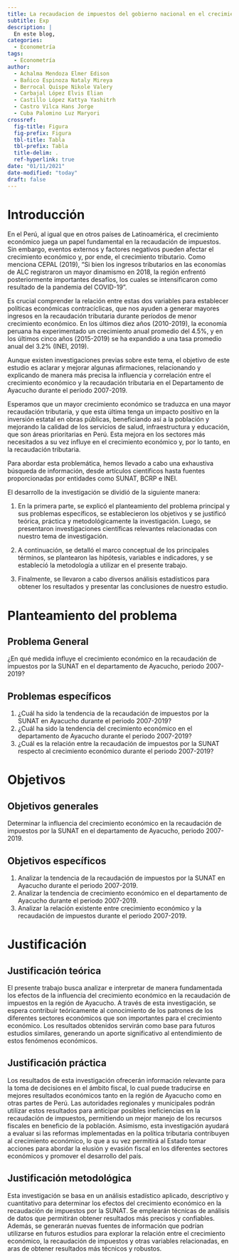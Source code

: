 ```yaml
---
title: La recaudacion de impuestos del gobierno nacional en el crecimiento economico durante el periodo 2007 al 2019
subtitle: Exp
description: |
  En este blog, 
categories:
  - Econometría
tags:
  - Econometría
author:
  - Achalma Mendoza Elmer Edison
  - Bañico Espinoza Nataly Mireya
  - Berrocal Quispe Nikole Valery
  - Carbajal López Elvis Elian
  - Castillo López Kattya Yashitrh
  - Castro Vilca Hans Jorge
  - Cuba Palomino Luz Maryori
crossref:
  fig-title: Figura
  fig-prefix: Figura
  tbl-title: Tabla
  tbl-prefix: Tabla
  title-delim: .
  ref-hyperlink: true
date: "01/11/2021"
date-modified: "today"
draft: false
---
```

# Introducción

En el Perú, al igual que en otros países de Latinoamérica, el crecimiento económico juega un papel fundamental en la recaudación de impuestos. Sin embargo, eventos externos y factores negativos pueden afectar el crecimiento económico y, por ende, el crecimiento tributario. Como menciona CEPAL (2019), "Si bien los ingresos tributarios en las economías de ALC registraron un mayor dinamismo en 2018, la región enfrentó posteriormente importantes desafíos, los cuales se intensificaron como resultado de la pandemia del COVID-19".

Es crucial comprender la relación entre estas dos variables para establecer políticas económicas contracíclicas, que nos ayuden a generar mayores ingresos en la recaudación tributaria durante períodos de menor crecimiento económico. En los últimos diez años (2010-2019), la economía peruana ha experimentado un crecimiento anual promedio del 4.5%, y en los últimos cinco años (2015-2019) se ha expandido a una tasa promedio anual del 3.2% (INEI, 2019).

Aunque existen investigaciones previas sobre este tema, el objetivo de este estudio es aclarar y mejorar algunas afirmaciones, relacionando y explicando de manera más precisa la influencia y correlación entre el crecimiento económico y la recaudación tributaria en el Departamento de Ayacucho durante el período 2007-2019.

Esperamos que un mayor crecimiento económico se traduzca en una mayor recaudación tributaria, y que esta última tenga un impacto positivo en la inversión estatal en obras públicas, beneficiando así a la población y mejorando la calidad de los servicios de salud, infraestructura y educación, que son áreas prioritarias en Perú. Esta mejora en los sectores más necesitados a su vez influye en el crecimiento económico y, por lo tanto, en la recaudación tributaria.

Para abordar esta problemática, hemos llevado a cabo una exhaustiva búsqueda de información, desde artículos científicos hasta fuentes proporcionadas por entidades como SUNAT, BCRP e INEI.

El desarrollo de la investigación se dividió de la siguiente manera:

1. En la primera parte, se explicó el planteamiento del problema principal y sus problemas específicos, se establecieron los objetivos y se justificó teórica, práctica y metodológicamente la investigación. Luego, se presentaron investigaciones científicas relevantes relacionadas con nuestro tema de investigación.

2. A continuación, se detalló el marco conceptual de los principales términos, se plantearon las hipótesis, variables e indicadores, y se estableció la metodología a utilizar en el presente trabajo.

3. Finalmente, se llevaron a cabo diversos análisis estadísticos para obtener los resultados y presentar las conclusiones de nuestro estudio.

# Planteamiento del problema

## Problema General

¿En qué medida influye el crecimiento económico en la recaudación de impuestos por la SUNAT en el departamento de Ayacucho, periodo 2007-2019?

## Problemas específicos

1. ¿Cuál ha sido la tendencia de la recaudación de impuestos por la SUNAT en Ayacucho durante el periodo 2007-2019?
2. ¿Cuál ha sido la tendencia del crecimiento económico en el departamento de Ayacucho durante el periodo 2007-2019?
3. ¿Cuál es la relación entre la recaudación de impuestos por la SUNAT respecto al crecimiento económico durante el periodo 2007-2019?

# Objetivos

## Objetivos generales

Determinar la influencia del crecimiento económico en la recaudación de impuestos por la SUNAT en el departamento de Ayacucho, periodo 2007-2019.

## Objetivos específicos

1. Analizar la tendencia de la recaudación de impuestos por la SUNAT en Ayacucho durante el periodo 2007-2019.
2. Analizar la tendencia de crecimiento económico en el departamento de Ayacucho durante el periodo 2007-2019.
3. Analizar la relación existente entre crecimiento económico y la recaudación de impuestos durante el periodo 2007-2019.

# Justificación

<!-- En esta parte el alumno, expone cuáles son las razones por las que plantea la investigación. Estas motivaciones pueden ser de carácter teórico, metodológico o práctico.

¿Cuáles son los beneficios que se obtienen con su realización?

¿Por qué es necesaria esta investigación?

¿A quién o a quiénes beneficia?

¿Quién o quiénes serán los usuarios? -->

## Justificación teórica

El presente trabajo busca analizar e interpretar de manera fundamentada los efectos de la influencia del crecimiento económico en la recaudación de impuestos en la región de Ayacucho. A través de esta investigación, se espera contribuir teóricamente al conocimiento de los patrones de los diferentes sectores económicos que son importantes para el crecimiento económico. Los resultados obtenidos servirán como base para futuros estudios similares, generando un aporte significativo al entendimiento de estos fenómenos económicos.

## Justificación práctica

Los resultados de esta investigación ofrecerán información relevante para la toma de decisiones en el ámbito fiscal, lo cual puede traducirse en mejores resultados económicos tanto en la región de Ayacucho como en otras partes de Perú. Las autoridades regionales y municipales podrán utilizar estos resultados para anticipar posibles ineficiencias en la recaudación de impuestos, permitiendo un mejor manejo de los recursos fiscales en beneficio de la población. Asimismo, esta investigación ayudará a evaluar si las reformas implementadas en la política tributaria contribuyen al crecimiento económico, lo que a su vez permitirá al Estado tomar acciones para abordar la elusión y evasión fiscal en los diferentes sectores económicos y promover el desarrollo del país.

## Justificación metodológica

Esta investigación se basa en un análisis estadístico aplicado, descriptivo y cuantitativo para determinar los efectos del crecimiento económico en la recaudación de impuestos por la SUNAT. Se emplearán técnicas de análisis de datos que permitirán obtener resultados más precisos y confiables. Además, se generarán nuevas fuentes de información que podrían utilizarse en futuros estudios para explorar la relación entre el crecimiento económico, la recaudación de impuestos y otras variables relacionadas, en aras de obtener resultados más técnicos y robustos.

